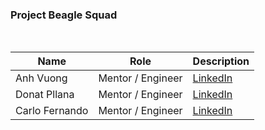 ### Project Beagle Squad

<br />

| Name           | Role              | Description                                                     |
| ---------------| ----------------- | --------------------------------------------------------------- |
| Anh Vuong      | Mentor / Engineer | [LinkedIn](https://www.linkedin.com/in/vuonganht/)              |
| Donat Pllana   | Mentor / Engineer | [LinkedIn](https://www.linkedin.com/in/donat-pllana-a1b541145/) |
| Carlo Fernando | Mentor / Engineer | [LinkedIn](https://www.linkedin.com/in/carlofernando/)          |

<br />
